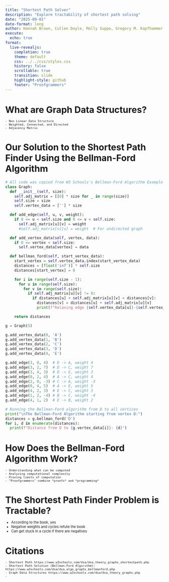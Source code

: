 ```yaml
---
title: "Shortest Path Solver"
description: "Explore tractability of shortest path solving"
date: "2025-09-01"
date-format: long
author: Hannah Brown, Cullen Doyle, Molly Suppo, Gregory M. Kapfhammer
execute:
  echo: true
format:
  live-revealjs:
    completion: true
    theme: default
    css: ../../css/styles.css
    history: false
    scrollable: true
    transition: slide
    highlight-style: github
    footer: "Proofgrammers"
---
```


# What are Graph Data Structures?

::: {.fragment style="margin-top: -0.5em; font-size: 0.8em;"} 

    - Non Linear Data Structure
    - Weighted, Connected, and Directed
    - Adjacency Matrix

:::

# Our Solution to the Shortest Path Finder Using the Bellman-Ford Algorithm

```python
# All code was copied from W3 Schools's Bellman-Ford Algorithm Example
class Graph:
  def __init__(self, size):
    self.adj_matrix = [[0] * size for _ in range(size)]
    self.size = size
    self.vertex_data = [''] * size

  def add_edge(self, u, v, weight):
    if 0 <= u < self.size and 0 <= v < self.size:
      self.adj_matrix[u][v] = weight
      #self.adj_matrix[v][u] = weight  # For undirected graph

  def add_vertex_data(self, vertex, data):
    if 0 <= vertex < self.size:
      self.vertex_data[vertex] = data

  def bellman_ford(self, start_vertex_data):
    start_vertex = self.vertex_data.index(start_vertex_data)
    distances = [float('inf')] * self.size
    distances[start_vertex] = 0

    for i in range(self.size - 1):
      for u in range(self.size):
        for v in range(self.size):
          if self.adj_matrix[u][v] != 0:
            if distances[u] + self.adj_matrix[u][v] < distances[v]:
              distances[v] = distances[u] + self.adj_matrix[u][v]
              print(f"Relaxing edge {self.vertex_data[u]}-{self.vertex_data[v]}, Updated distance to {self.vertex_data[v]}: {distances[v]}")

    return distances

g = Graph(5)

g.add_vertex_data(0, 'A')
g.add_vertex_data(1, 'B')
g.add_vertex_data(2, 'C')
g.add_vertex_data(3, 'D')
g.add_vertex_data(4, 'E')

g.add_edge(3, 0, 4)  # D -> A, weight 4
g.add_edge(3, 2, 7)  # D -> C, weight 7
g.add_edge(3, 4, 3)  # D -> E, weight 3
g.add_edge(0, 2, 4)  # A -> C, weight 4
g.add_edge(2, 0, -3) # C -> A, weight -3
g.add_edge(0, 4, 5)  # A -> E, weight 5
g.add_edge(4, 2, 3)  # E -> C, weight 3
g.add_edge(1, 2, -4) # B -> C, weight -4
g.add_edge(4, 1, 2)  # E -> B, weight 2

# Running the Bellman-Ford algorithm from D to all vertices
print("\nThe Bellman-Ford Algorithm starting from vertex D:")
distances = g.bellman_ford('D')
for i, d in enumerate(distances):
  print(f"Distance from D to {g.vertex_data[i]}: {d}")
```

# How Does the Bellman-Ford Algorithm Work? 

::: {.fragment style="margin-top: -0.5em; font-size: 0.8em;"} 

    - Understanding what can be computed
    - Analyzing computational complexity
    - Proving limits of computation
    - "Proofgrammers" combine *proofs* and *programming*

:::

# The Shortest Path Finder Problem is Tractable?

::: {.fragment style="margin-top: -0.5em; font-size: 0.8em;"} 

  - According to the book, yes
  - Negative weights and cycles refute the book
  - Can get stuck in a cycle if there are negatives

:::

# Citations

::: {.fragment style="margin-top: -0.5em; font-size: 0.8em;"} 
    - Shortest Path https://www.w3schools.com/dsa/dsa_theory_graphs_shortestpath.php
    - Shortest Path Solution (Bellman-Ford Algorithm): https://www.w3schools.com/dsa/dsa_algo_graphs_bellmanford.php
    - Graph Data Structures https://www.w3schools.com/dsa/dsa_theory_graphs.php
    - 

:::